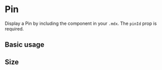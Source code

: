 

<Meta title="Components/Pinterest/Pin" component={Pin} />

# Pin

Display a Pin by including the component in your `.mdx`. The `pinId` prop is required.

<Props of={Pin} />

## Basic usage

<Preview>
  <Pin pinId="637963103444140543" />
</Preview>

## Size

<Preview>
  <Pin pinId="637963103444140543" size="large" />
</Preview>
